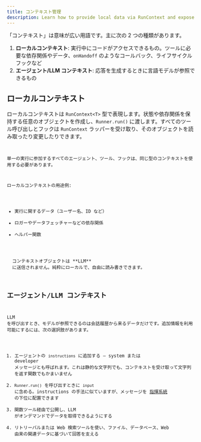 ```yaml
---
title: コンテキスト管理
description: Learn how to provide local data via RunContext and expose context to the LLM
---
```



「コンテキスト」は意味が広い用語です。主に次の 2 つの種類があります。

1. **ローカルコンテキスト**: 実行中にコードがアクセスできるもの。ツールに必要な依存関係やデータ、`onHandoff` のようなコールバック、ライフサイクルフックなど
2. **エージェント/LLM コンテキスト**: 応答を生成するときに言語モデルが参照できるもの

## ローカルコンテキスト

ローカルコンテキストは `RunContext<T>` 型で表現します。状態や依存関係を保持する任意のオブジェクトを作成し、`Runner.run()` に渡します。すべてのツール呼び出しとフックは `RunContext` ラッパーを受け取り、そのオブジェクトを読み取ったり変更したりできます。

<Code
  lang="typescript"
  code={localContextExample}
  title="Local context example"
/>

単一の実行に参加するすべてのエージェント、ツール、フックは、同じ型のコンテキストを使用する必要があります。

ローカルコンテキストの用途例:

- 実行に関するデータ（ユーザー名、ID など）
- ロガーやデータフェッチャーなどの依存関係
- ヘルパー関数

<Aside type="note">
  コンテキストオブジェクトは **LLM**
  に送信されません。純粋にローカルで、自由に読み書きできます。
</Aside>

## エージェント/LLM コンテキスト

LLM を呼び出すとき、モデルが参照できるのは会話履歴から来るデータだけです。追加情報を利用可能にするには、次の選択肢があります。

1. エージェントの `instructions` に追加する — system または developer メッセージとも呼ばれます。これは静的な文字列でも、コンテキストを受け取って文字列を返す関数でもかまいません
2. `Runner.run()` を呼び出すときに `input` に含める。instructions の手法に似ていますが、メッセージを [指揮系統](https://cdn.openai.com/spec/model-spec-2024-05-08.html#follow-the-chain-of-command) の下位に配置できます
3. 関数ツール経由で公開し、LLM がオンデマンドでデータを取得できるようにする
4. リトリーバルまたは Web 検索ツールを使い、ファイル、データベース、Web 由来の関連データに基づいて回答を支える
